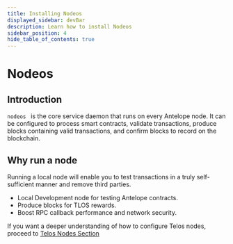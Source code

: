 ```yaml
---
title: Installing Nodeos
displayed_sidebar: devBar
description: Learn how to install Nodeos
sidebar_position: 4
hide_table_of_contents: true
---
```


# Nodeos

## Introduction

```nodeos ``` is the core service daemon that runs on every Antelope node. It can be configured to process smart contracts, validate transactions, produce blocks containing valid transactions, and confirm blocks to record on the blockchain.

## Why run a node 
Running a local node will enable you to test transactions in a truly self-sufficient manner and remove third parties. 

- Local Development node for testing Antelope contracts.
- Produce blocks for TLOS rewards. 
- Boost RPC callback performance and network security. 


If you want a deeper understanding of how to configure Telos nodes, proceed to [Telos Nodes Section](/nodes/)
